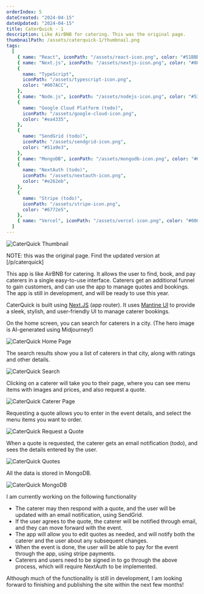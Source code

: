 ```yaml
---
orderIndex: 5
dateCreated: "2024-04-15"
dateUpdated: "2024-04-15"
title: CaterQuick - 1
description: Like AirBNB for catering. This was the original page.
thumbnailPath: /assets/caterquick-1/thumbnail.png
tags:
  [
    { name: "React", iconPath: "/assets/react-icon.png", color: "#51BBD8" },
    { name: "Next.js", iconPath: "/assets/nextjs-icon.png", color: "#808080" },
    {
      name: "TypeScript",
      iconPath: "/assets/typescript-icon.png",
      color: "#007ACC",
    },
    { name: "Node.js", iconPath: "/assets/nodejs-icon.png", color: "#539E43" },
    {
      name: "Google Cloud Platform (todo)",
      iconPath: "/assets/google-cloud-icon.png",
      color: "#ea4335",
    },
    {
      name: "SendGrid (todo)",
      iconPath: "/assets/sendgrid-icon.png",
      color: "#51a9e3",
    },
    { name: "MongoDB", iconPath: "/assets/mongodb-icon.png", color: "#6cac48" },
    {
      name: "NextAuth (todo)",
      iconPath: "/assets/nextauth-icon.png",
      color: "#e262eb",
    },
    {
      name: "Stripe (todo)",
      iconPath: "/assets/stripe-icon.png",
      color: "#6772e5",
    },
    { name: "Vercel", iconPath: "/assets/vercel-icon.png", color: "#000000" },
  ]
---
```


<img src="/assets/caterquick-1/thumbnail.png" alt="CaterQuick Thumbnail" />

NOTE: this was the original page. Find the updated version at [/p/caterquick]

This app is like AirBNB for catering.
It allows the user to find, book, and pay caterers in a single easy-to-use interface.
Caterers get an additional funnel to gain customers, and can use the app to manage quotes and bookings.
The app is still in development, and will be ready to use this year.

CaterQuick is built using [Next.JS](https://nextjs.org/) (app router).
It uses [Mantine UI](https://mantine.dev/) to provide a sleek, stylish, and user-friendly UI to manage caterer bookings.

On the home screen, you can search for caterers in a city. (The hero image is AI-generated using Midjourney!)

<img src="/assets/caterquick-1/image-1.png" alt="CaterQuick Home Page" />

The search results show you a list of caterers in that city, along with ratings and other details.

<img src="/assets/caterquick-1/image-2.png" alt="CaterQuick Search" />

Clicking on a caterer will take you to their page, where you can see menu items with images and prices, and also request a quote.

<img src="/assets/caterquick-1/image-3.png" alt="CaterQuick Caterer Page" />

Requesting a quote allows you to enter in the event details, and select the menu items you want to order.

<img src="/assets/caterquick-1/image-4.png" alt="CaterQuick Request a Quote" />

When a quote is requested, the caterer gets an email notification (todo), and sees the details entered by the user.

<img src="/assets/caterquick-1/image-5.png" alt="CaterQuick Quotes" />

All the data is stored in MongoDB.

<img src="/assets/caterquick-1/image-6.png" alt="CaterQuick MongoDB" />

I am currently working on the following functionality

- The caterer may then respond with a quote, and the user will be updated with an email notification, using SendGrid.
- If the user agrees to the quote, the caterer will be notified through email, and they can move forward with the event.
- The app will allow you to edit quotes as needed, and will notify both the caterer and the user about any subsequent changes.
- When the event is done, the user will be able to pay for the event through the app, using stripe payments.
- Caterers and users need to be signed in to go through the above process, which will require NextAuth to be implemented.

Although much of the functionality is still in development, I am looking forward to finishing and publishing the site within the next few months!
